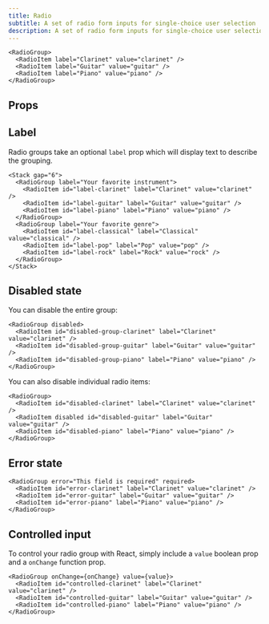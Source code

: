 ```yaml
---
title: Radio
subtitle: A set of radio form inputs for single-choice user selection
description: A set of radio form inputs for single-choice user selection
---
```


```tsx live name="simple radio"
<RadioGroup>
  <RadioItem label="Clarinet" value="clarinet" />
  <RadioItem label="Guitar" value="guitar" />
  <RadioItem label="Piano" value="piano" />
</RadioGroup>
```

## Props

<PropsTable sourceLink={sourceLink} types={types} />

## Label

Radio groups take an optional `label` prop which will display text to describe the grouping.

```tsx live name="radio group label"
<Stack gap="6">
  <RadioGroup label="Your favorite instrument">
    <RadioItem id="label-clarinet" label="Clarinet" value="clarinet" />
    <RadioItem id="label-guitar" label="Guitar" value="guitar" />
    <RadioItem id="label-piano" label="Piano" value="piano" />
  </RadioGroup>
  <RadioGroup label="Your favorite genre">
    <RadioItem id="label-classical" label="Classical" value="classical" />
    <RadioItem id="label-pop" label="Pop" value="pop" />
    <RadioItem id="label-rock" label="Rock" value="rock" />
  </RadioGroup>
</Stack>
```

## Disabled state

You can disable the entire group:

```tsx live name="disabled radio group"
<RadioGroup disabled>
  <RadioItem id="disabled-group-clarinet" label="Clarinet" value="clarinet" />
  <RadioItem id="disabled-group-guitar" label="Guitar" value="guitar" />
  <RadioItem id="disabled-group-piano" label="Piano" value="piano" />
</RadioGroup>
```

You can also disable individual radio items:

```tsx live name="disabled radio item"
<RadioGroup>
  <RadioItem id="disabled-clarinet" label="Clarinet" value="clarinet" />
  <RadioItem disabled id="disabled-guitar" label="Guitar" value="guitar" />
  <RadioItem id="disabled-piano" label="Piano" value="piano" />
</RadioGroup>
```

## Error state

```tsx live name="radio error"
<RadioGroup error="This field is required" required>
  <RadioItem id="error-clarinet" label="Clarinet" value="clarinet" />
  <RadioItem id="error-guitar" label="Guitar" value="guitar" />
  <RadioItem id="error-piano" label="Piano" value="piano" />
</RadioGroup>
```

## Controlled input

To control your radio group with React, simply include a `value` boolean prop and a `onChange` function prop.

```tsx live name="controlled radio input" value="guitar" onChange={(value) => {alert(value)}}
<RadioGroup onChange={onChange} value={value}>
  <RadioItem id="controlled-clarinet" label="Clarinet" value="clarinet" />
  <RadioItem id="controlled-guitar" label="Guitar" value="guitar" />
  <RadioItem id="controlled-piano" label="Piano" value="piano" />
</RadioGroup>
```
